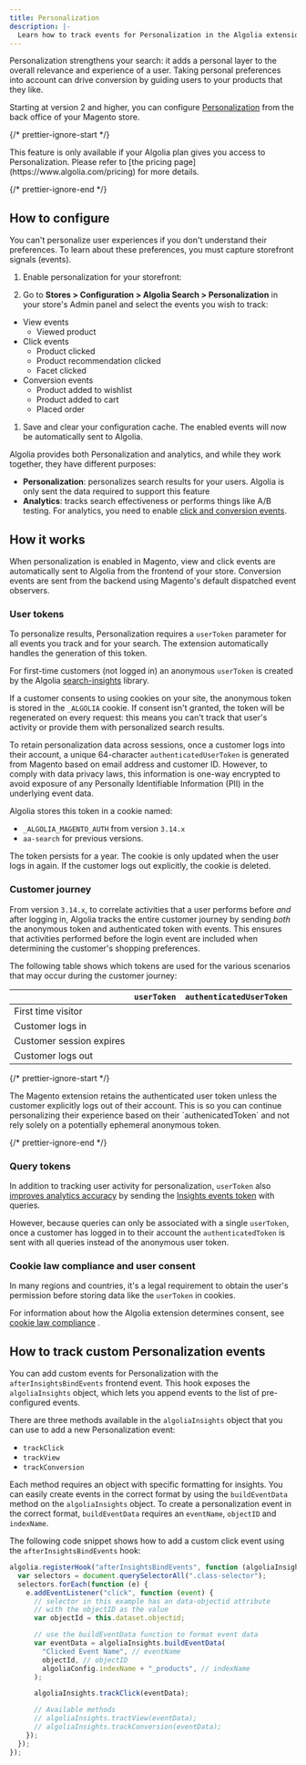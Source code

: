 ```yaml
---
title: Personalization
description: |-
  Learn how to track events for Personalization in the Algolia extension for Magento 2.
---
```


Personalization strengthens your search: it adds a personal layer to the overall relevance and experience of a user. Taking personal preferences into account can drive conversion by guiding users to your products that they like.

Starting at version 2 and higher, you can configure [Personalization](/guides/personalization/classic-personalization/what-is-personalization/) from the back office of your Magento store.

{/* prettier-ignore-start */}

<Note>
  This feature is only available if your Algolia plan gives you access to Personalization. Please refer to [the pricing page](https://www.algolia.com/pricing) for more details.
</Note>

{/* prettier-ignore-end */}

## How to configure

You can't personalize user experiences if you don't understand their preferences.
To learn about these preferences, you must capture storefront signals (events).

1. Enable personalization for your storefront:

1. Go to **Stores > Configuration > Algolia Search > Personalization** in your store's Admin panel and select the events you wish to track:

- View events
  - Viewed product
- Click events
  - Product clicked
  - Product recommendation clicked
  - Facet clicked
- Conversion events
  - Product added to wishlist
  - Product added to cart
  - Placed order

1. Save and clear your configuration cache. The enabled events will now be automatically sent to Algolia.

Algolia provides both Personalization and analytics, and while they work together, they have different purposes:

- **Personalization**: personalizes search results for your users. Algolia is only sent the data required to support this feature
- **Analytics**: tracks search effectiveness or performs things like A/B testing. For analytics, you need to enable [click and conversion events](/integration/magento-2/how-it-works/events/).

## How it works

When personalization is enabled in Magento, view and click events are automatically sent to Algolia from the frontend of your store.
Conversion events are sent from the backend using Magento's default dispatched event observers.

### User tokens

To personalize results, Personalization requires a `userToken` parameter for all events you track and for your search.
The extension automatically handles the generation of this token.

For first-time customers (not logged in) an anonymous `userToken` is created by the Algolia [search-insights](/api-client/methods/insights/) library.

If a customer consents to using cookies on your site, the anonymous token is stored in the `_ALGOLIA` cookie.
If consent isn't granted, the token will be regenerated on every request:
this means you can't track that user's activity or provide them with personalized search results.

To retain personalization data across sessions, once a customer logs into their account, a unique 64-character `authenticatedUserToken` is generated from Magento based on email address and customer ID.
However, to comply with data privacy laws, this information is one-way encrypted to avoid exposure of any Personally Identifiable Information (PII) in the underlying event data.

Algolia stores this token in a cookie named:

- `_ALGOLIA_MAGENTO_AUTH` from version `3.14.x`
- `aa-search` for previous versions.

The token persists for a year.
The cookie is only updated when the user logs in again.
If the customer logs out explicitly, the cookie is deleted.

### Customer journey

From version `3.14.x`, to correlate activities that a user performs before _and_ after logging in, Algolia tracks the entire customer journey by sending _both_ the anonymous token and authenticated token with events.
This ensures that activities performed before the login event are included when determining the customer's shopping preferences.

The following table shows which tokens are used for the various scenarios that may occur during the customer journey:

|                          | `userToken` | `authenticatedUserToken` |
| ------------------------ | ----------- | ------------------------ |
| First time visitor       |             |                          |
| Customer logs in         |             |                          |
| Customer session expires |             |                          |
| Customer logs out        |             |                          |

{/* prettier-ignore-start */}

<Note>
  The Magento extension retains the authenticated user token unless the customer explicitly logs out of their account.
  This is so you can continue personalizing their experience based on their `authenicatedToken` and not rely solely on a potentially ephemeral anonymous token.
</Note>

{/* prettier-ignore-end */}

### Query tokens

In addition to tracking user activity for personalization, `userToken` also [improves analytics accuracy](/guides/search-analytics/guides/usertoken/) by sending the [Insights events token](/api-reference/api-parameters/userToken/#how-to-use) with queries.

However, because queries can only be associated with a single `userToken`, once a customer has logged in to their account the `authenticatedToken` is sent with all queries instead of the anonymous user token.

### Cookie law compliance and user consent

In many regions and countries, it's a legal requirement to obtain the user's permission before storing data like the `userToken` in cookies.

For information about how the Algolia extension determines consent, see [cookie law compliance](/integration/magento-2/how-it-works/cookie-law-compliance/) .

## How to track custom Personalization events

You can add custom events for Personalization with the `afterInsightsBindEvents` frontend event.
This hook exposes the `algoliaInsights` object, which lets you append events to the list of pre-configured events.

There are three methods available in the `algoliaInsights` object that you can use to add a new Personalization event:

- `trackClick`
- `trackView`
- `trackConversion`

Each method requires an object with specific formatting for insights. You can easily create events in the correct format by using the `buildEventData` method on the `algoliaInsights` object. To create a personalization event in the correct format, `buildEventData` requires an `eventName`, `objectID` and `indexName`.

The following code snippet shows how to add a custom click event using the `afterInsightsBindEvents` hook:

```js js
algolia.registerHook("afterInsightsBindEvents", function (algoliaInsights) {
  var selectors = document.querySelectorAll(".class-selector");
  selectors.forEach(function (e) {
    e.addEventListener("click", function (event) {
      // selector in this example has an data-objectid attribute
      // with the objectID as the value
      var objectId = this.dataset.objectid;

      // use the buildEventData function to format event data
      var eventData = algoliaInsights.buildEventData(
        "Clicked Event Name", // eventName
        objectId, // objectID
        algoliaConfig.indexName + "_products", // indexName
      );

      algoliaInsights.trackClick(eventData);

      // Available methods
      // algoliaInsights.tractView(eventData);
      // algoliaInsights.trackConversion(eventData);
    });
  });
});
```
